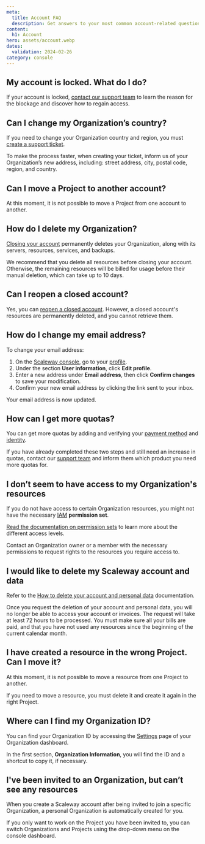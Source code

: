 ```yaml
---
meta:
  title: Account FAQ
  description: Get answers to your most common account-related questions.
content:
  h1: Account
hero: assets/account.webp
dates:
  validation: 2024-02-26
category: console
---
```


## My account is locked. What do I do?

If your account is locked, [contact our support team](https://console.scaleway.com/support/tickets/create) to learn the reason for the blockage and discover how to regain access.

## Can I change my Organization’s country?

If you need to change your Organization country and region, you must [create a support ticket](https://console.scaleway.com/support/tickets/create).

To make the process faster, when creating your ticket, inform us of your Organization’s new address, including: street address, city, postal code, region, and country.

## Can I move a Project to another account?

At this moment, it is not possible to move a Project from one account to another.

## How do I delete my Organization?

[Closing your account](/console/account/how-to/close-account/#how-to-close-your-account) permanently deletes your Organization, along with its servers, resources, services, and backups.

<Message type="note">
  We recommend that you delete all resources before closing your account. Otherwise, the remaining resources will be billed for usage before their manual deletion, which can take up to 10 days.
</Message>

## Can I reopen a closed account?

Yes, you can [reopen a closed account](/console/account/how-to/close-account/#how-to-reopen-your-account). However, a closed account's resources are permanently deleted, and you cannot retrieve them.

## How do I change my email address?

To change your email address:

1. On the [Scaleway console](https://console.scaleway.com), go to your [profile](https://console.scaleway.com/account/profile).
2. Under the section **User information**, click **Edit profile**.
3. Enter a new address under **Email address**, then click **Confirm changes** to save your modification.
4. Confirm your new email address by clicking the link sent to your inbox.

Your email address is now updated.

## How can I get more quotas?

You can get more quotas by adding and verifying your [payment method](/console/billing/how-to/add-payment-method/) and [identity](/console/account/how-to/verify-identity/).

If you have already completed these two steps and still need an increase in quotas, contact our [support team](https://console.scaleway.com/support/tickets/create) and inform them which product you need more quotas for.

## I don’t seem to have access to my Organization's resources

If you do not have access to certain Organization resources, you might not have the necessary [IAM](/identity-and-access-management/iam/concepts/#iam) **permission set**.

[Read the documentation on permission sets](/identity-and-access-management/iam/reference-content/permission-sets/)​ to learn more about the different access levels.

Contact an Organization owner or a member with the necessary permissions to request rights to the resources you require access to.

## I would like to delete my Scaleway account and data

Refer to the [How to delete your account and personal data](/console/account/how-to/close-account/#how-to-delete-your-account-and-personal-data) documentation.

<Message type="note">
  Once you request the deletion of your account and personal data, you will no longer be able to access your account or invoices. The request will take at least 72 hours to be processed. You must make sure all your bills are paid, and that you have not used any resources since the beginning of the current calendar month.
</Message>

## I have created a resource in the wrong Project. Can I move it?

At this moment, it is not possible to move a resource from one Project to another.

If you need to move a resource, you must delete it and create it again in the right Project.

## Where can I find my Organization ID?

You can find your Organization ID by accessing the [Settings](https://console.scaleway.com/organization/settings) page of your Organization dashboard.

In the first section, **Organization Information**, you will find the ID and a shortcut to copy it, if necessary.

## I've been invited to an Organization, but can’t see any resources

When you create a Scaleway account after being invited to join a specific Organization, a personal Organization is automatically created for you.

If you only want to work on the Project you have been invited to, you can switch Organizations and Projects using the drop-down menu on the console dashboard.

<Lightbox src="scaleway-switch-organization.webp" alt="" />
